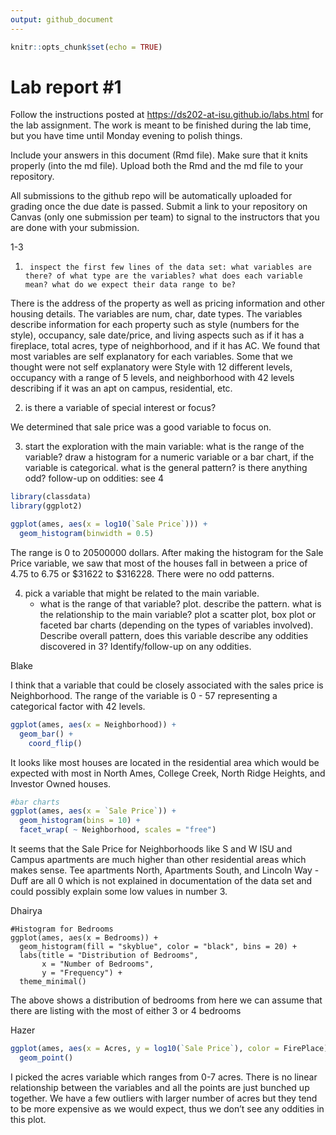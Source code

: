 ```yaml
---
output: github_document
---
```


<!-- README.md is generated from README.Rmd. Please edit the README.Rmd file -->

```r
knitr::opts_chunk$set(echo = TRUE)
```

# Lab report #1

Follow the instructions posted at <https://ds202-at-isu.github.io/labs.html> for the lab assignment. The work is meant to be finished during the lab time, but you have time until Monday evening to polish things.

Include your answers in this document (Rmd file). Make sure that it knits properly (into the md file). Upload both the Rmd and the md file to your repository.

All submissions to the github repo will be automatically uploaded for grading once the due date is passed. Submit a link to your repository on Canvas (only one submission per team) to signal to the instructors that you are done with your submission.

1-3

1.      inspect the first few lines of the data set: what variables are there? of what type are the variables? what does each variable mean? what do we expect their data range to be?

  There is the address of the property as well as pricing information and other housing details. The      variables are num, char, date types. The variables describe information for each property such as style (numbers for the style), occupancy, sale date/price, and living aspects such as if it has a fireplace, total acres, type of neighborhood, and if it has AC. We found that most variables are self explanatory for each variables. Some that we thought were not self explanatory were Style with 12 different levels, occupancy with a range of 5 levels, and neighborhood with 42 levels describing if it was an apt on campus, residential, etc.

2.  is there a variable of special interest or focus?

We determined that sale price was a good variable to focus on.

3.   start the exploration with the main variable: what is the range of the variable? draw a histogram for a numeric variable or a bar chart, if the variable is categorical. what is the general pattern? is there anything odd? follow-up on oddities: see 4

```r
library(classdata)
library(ggplot2)

ggplot(ames, aes(x = log10(`Sale Price`))) +
  geom_histogram(binwidth = 0.5)
```

The range is 0 to 20500000 dollars. After making the histogram for the Sale Price variable, we saw that most of the houses fall in between a price of 4.75 to 6.75 or \$31622 to \$316228. There were no odd patterns.

4.  pick a variable that might be related to the main variable.
    -   what is the range of that variable? plot. describe the pattern. what is the relationship to the main variable? plot a scatter plot, box plot or faceted bar charts (depending on the types of variables involved). Describe overall pattern, does this variable describe any oddities discovered in 3? Identify/follow-up on any oddities.

Blake

I think that a variable that could be closely associated with the sales price is Neighborhood. The range of the variable is 0 - 57 representing a categorical factor with 42 levels.

```r
ggplot(ames, aes(x = Neighborhood)) +
  geom_bar() +
    coord_flip()
```

It looks like most houses are located in the residential area which would be expected with most in North Ames, College Creek, North Ridge Heights, and Investor Owned houses.

```r
#bar charts
ggplot(ames, aes(x = `Sale Price`)) +
  geom_histogram(bins = 10) +
  facet_wrap( ~ Neighborhood, scales = "free")
```

It seems that the Sale Price for Neighborhoods like S and W ISU and Campus apartments are much higher than other residential areas which makes sense. Tee apartments North, Apartments South, and Lincoln Way - Duff are all 0 which is not explained in documentation of the data set and could possibly explain some low values in number 3.

Dhairya

```
#Histogram for Bedrooms
ggplot(ames, aes(x = Bedrooms)) +
  geom_histogram(fill = "skyblue", color = "black", bins = 20) +
  labs(title = "Distribution of Bedrooms",
       x = "Number of Bedrooms",
       y = "Frequency") +
  theme_minimal()
```

The above shows a distribution of bedrooms from here we can assume that there are listing with the most of either 3 or 4 bedrooms

Hazer

```r
ggplot(ames, aes(x = Acres, y = log10(`Sale Price`), color = FirePlace)) +
  geom_point()

```
I picked the acres variable which ranges from 0-7 acres. There is no linear
relationship between the variables and all the points are just bunched up
together. We have a few outliers with larger number of acres but they tend to be
more expensive as we would expect, thus we don't see any oddities in this plot.



